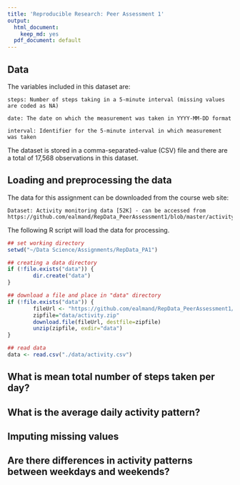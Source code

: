 ```yaml
---
title: 'Reproducible Research: Peer Assessment 1'
output:
  html_document:
    keep_md: yes
  pdf_document: default
---
```


## Data

The variables included in this dataset are:

    steps: Number of steps taking in a 5-minute interval (missing values are coded as NA)

    date: The date on which the measurement was taken in YYYY-MM-DD format

    interval: Identifier for the 5-minute interval in which measurement was taken

The dataset is stored in a comma-separated-value (CSV) file and there are a total of 17,568 observations in this dataset.

## Loading and preprocessing the data

The data for this assignment can be downloaded from the course web site:

    Dataset: Activity monitoring data [52K] - can be accessed from 
    https://github.com/ealmand/RepData_PeerAssessment1/blob/master/activity.zip

The following R script will load the data for processing.
   
```r
## set working directory
setwd("~/Data Science/Assignments/RepData_PA1")

## creating a data directory
if (!file.exists("data")) {
        dir.create("data")
}

## download a file and place in "data" directory
if (!file.exists("data")) {
        fileUrl <- "https://github.com/ealmand/RepData_PeerAssessment1/blob/master/activity.zip"
        zipfile="data/activity.zip"
        download.file(fileUrl, destfile=zipfile)
        unzip(zipfile, exdir="data")
}

## read data
data <- read.csv("./data/activity.csv")
```
    
    

## What is mean total number of steps taken per day?



## What is the average daily activity pattern?



## Imputing missing values



## Are there differences in activity patterns between weekdays and weekends?



